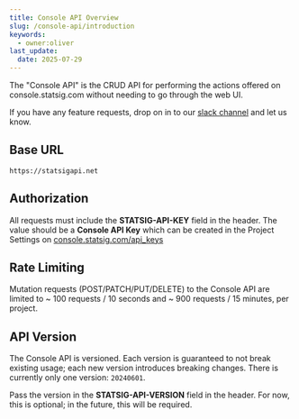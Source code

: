 ```yaml
---
title: Console API Overview
slug: /console-api/introduction
keywords:
  - owner:oliver
last_update:
  date: 2025-07-29
---
```


The "Console API" is the CRUD API for performing the actions offered on console.statsig.com without needing to go through the web UI.

If you have any feature requests, drop on in to our [slack channel](https://www.statsig.com/slack) and let us know.

## Base URL
`https://statsigapi.net`

## Authorization

All requests must include the **STATSIG-API-KEY** field in the header. The value should be a **Console API Key** which can be created in the Project Settings on [console.statsig.com/api_keys](https://console.statsig.com/api_keys)

## Rate Limiting

Mutation requests (POST/PATCH/PUT/DELETE) to the Console API are limited to ~ 100 requests / 10 seconds and ~ 900 requests / 15 minutes, per project.

## API Version

The Console API is versioned. Each version is guaranteed to not break existing usage; each new version introduces breaking changes. There is currently only one version: `20240601`.

Pass the version in the **STATSIG-API-VERSION** field in the header. For now, this is optional; in the future, this will be required.
